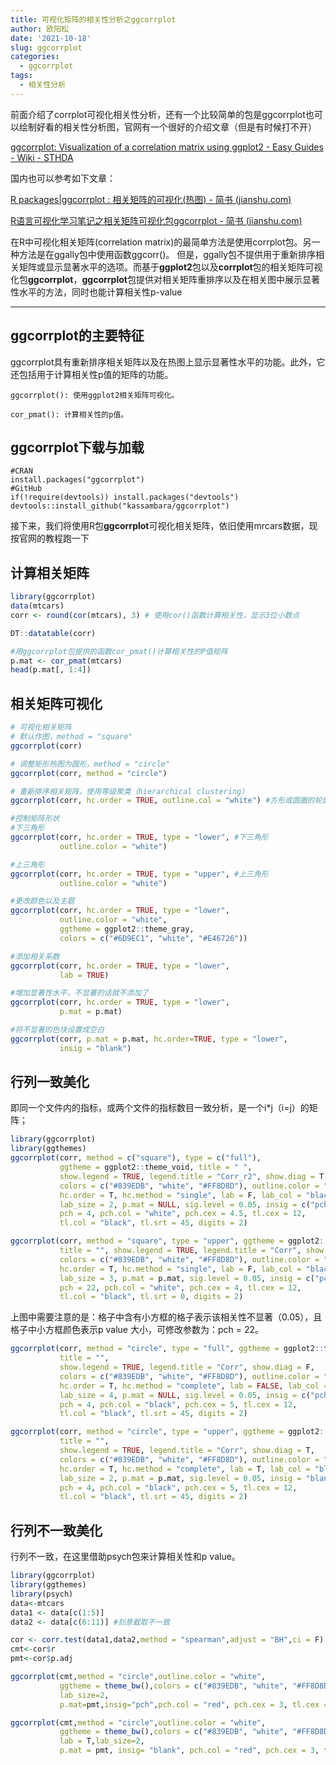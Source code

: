```yaml
---
title: 可视化矩阵的相关性分析之ggcorrplot
author: 欧阳松
date: '2021-10-18'
slug: ggcorrplot
categories:
  - ggcorrplot
tags:
  - 相关性分析
---
```


前面介绍了corrplot可视化相关性分析，还有一个比较简单的包是ggcorrplot也可以绘制好看的相关性分析图，官网有一个很好的介绍文章（但是有时候打不开）

[ggcorrplot: Visualization of a correlation matrix using ggplot2 - Easy Guides - Wiki - STHDA](http://sthda.com/english/wiki/ggcorrplot-visualization-of-a-correlation-matrix-using-ggplot2)

国内也可以参考如下文章：

[R packages\|ggcorrplot : 相关矩阵的可视化(热图) - 简书 (jianshu.com)](https://www.jianshu.com/p/97f3420ac0f5)

[R语言可视化学习笔记之相关矩阵可视化包ggcorrplot - 简书 (jianshu.com)](https://www.jianshu.com/p/7fd01d00f741)

在R中可视化相关矩阵(correlation matrix)的最简单方法是使用corrplot包。另一种方法是在ggally包中使用函数ggcorr()。 但是，ggally包不提供用于重新排序相关矩阵或显示显著水平的选项。而基于**ggplot2**包以及**corrplot**包的相关矩阵可视化包**ggcorrplot**，**ggcorrplot**包提供对相关矩阵重排序以及在相关图中展示显著性水平的方法，同时也能计算相关性p-value

---

## ggcorrplot的主要特征

ggcorrplot具有重新排序相关矩阵以及在热图上显示显著性水平的功能。此外，它还包括用于计算相关性p值的矩阵的功能。

    ggcorrplot(): 使用ggplot2相关矩阵可视化。

    cor_pmat(): 计算相关性的p值。

## ggcorrplot下载与加载

    #CRAN     
    install.packages("ggcorrplot")
    #GitHub
    if(!require(devtools)) install.packages("devtools")
    devtools::install_github("kassambara/ggcorrplot")

接下来，我们将使用R包**ggcorrplot**可视化相关矩阵，依旧使用mrcars数据，现按官网的教程跑一下

## **计算相关矩阵**

```r
library(ggcorrplot)
data(mtcars)
corr <- round(cor(mtcars), 3) # 使用cor()函数计算相关性，显示3位小数点
```

```r
DT::datatable(corr)
```

```r
#用ggcorrplot包提供的函数cor_pmat()计算相关性的P值矩阵
p.mat <- cor_pmat(mtcars)
head(p.mat[, 1:4])
```

## **相关矩阵可视化**

```r
# 可视化相关矩阵
# 默认作图，method = "square"
ggcorrplot(corr)
```

```r
# 调整矩形热图为圆形，method = "circle"
ggcorrplot(corr, method = "circle")
```

```r
# 重新排序相关矩阵，使用等级聚类（hierarchical clustering）
ggcorrplot(corr, hc.order = TRUE, outline.col = "white") #方形或圆圈的轮廓颜色。 默认值为“灰色”。
```

```r
#控制矩阵形状
#下三角形
ggcorrplot(corr, hc.order = TRUE, type = "lower", #下三角形
           outline.color = "white")
```

```r
#上三角形
ggcorrplot(corr, hc.order = TRUE, type = "upper", #上三角形
           outline.color = "white")
```

```r
#更改颜色以及主题
ggcorrplot(corr, hc.order = TRUE, type = "lower", 
           outline.color = "white", 
           ggtheme = ggplot2::theme_gray, 
           colors = c("#6D9EC1", "white", "#E46726"))
```

```r
#添加相关系数
ggcorrplot(corr, hc.order = TRUE, type = "lower", 
           lab = TRUE)
```

```r
#增加显著性水平，不显著的话就不添加了
ggcorrplot(corr, hc.order = TRUE, type = "lower", 
           p.mat = p.mat)
```

```r
#将不显著的色块设置成空白
ggcorrplot(corr, p.mat = p.mat, hc.order=TRUE, type = "lower", 
           insig = "blank")
```

## **行列一致美化** 

即同一个文件内的指标，或两个文件的指标数目一致分析，是一个i\*j（i=j）的矩阵；

```r
library(ggcorrplot)
library(ggthemes)
ggcorrplot(corr, method = c("square"), type = c("full"), 
           ggtheme = ggplot2::theme_void, title = " ", 
           show.legend = TRUE, legend.title = "Corr_r2", show.diag = T, 
           colors = c("#839EDB", "white", "#FF8D8D"), outline.color = "white", 
           hc.order = T, hc.method = "single", lab = F, lab_col = "black", 
           lab_size = 2, p.mat = NULL, sig.level = 0.05, insig = c("pch"), 
           pch = 4, pch.col = "white", pch.cex = 4.5, tl.cex = 12, 
           tl.col = "black", tl.srt = 45, digits = 2)
```

```r
ggcorrplot(corr, method = "square", type = "upper", ggtheme = ggplot2::theme_void, 
           title = "", show.legend = TRUE, legend.title = "Corr", show.diag = T, 
           colors = c("#839EDB", "white", "#FF8D8D"), outline.color = "white", 
           hc.order = T, hc.method = "single", lab = F, lab_col = "black", 
           lab_size = 3, p.mat = p.mat, sig.level = 0.05, insig = c("pch"), 
           pch = 22, pch.col = "white", pch.cex = 4, tl.cex = 12, 
           tl.col = "black", tl.srt = 0, digits = 2)
```

上图中需要注意的是：格子中含有小方框的格子表示该相关性不显著（0.05），且格子中小方框颜色表示p value 大小，可修改参数为：pch = 22。

```r
ggcorrplot(corr, method = "circle", type = "full", ggtheme = ggplot2::theme_void,
           title = "", 
           show.legend = TRUE, legend.title = "Corr", show.diag = F, 
           colors = c("#839EDB", "white", "#FF8D8D"), outline.color = "white", 
           hc.order = T, hc.method = "complete", lab = FALSE, lab_col = "black", 
           lab_size = 4, p.mat = NULL, sig.level = 0.05, insig = c("pch", "blank"), 
           pch = 4, pch.col = "black", pch.cex = 5, tl.cex = 12, 
           tl.col = "black", tl.srt = 45, digits = 2)
```

```r
ggcorrplot(corr, method = "circle", type = "upper", ggtheme = ggplot2::theme_bw(), 
           title = "", 
           show.legend = TRUE, legend.title = "Corr", show.diag = T, 
           colors = c("#839EDB", "white", "#FF8D8D"), outline.color = "white", 
           hc.order = T, hc.method = "complete", lab = T, lab_col = "black", 
           lab_size = 2, p.mat = p.mat, sig.level = 0.05, insig = "blank", 
           pch = 4, pch.col = "black", pch.cex = 5, tl.cex = 12, 
           tl.col = "black", tl.srt = 45, digits = 2)
```

## **行列不一致美化**

行列不一致，在这里借助psych包来计算相关性和p value。

```r
library(ggcorrplot)
library(ggthemes)
library(psych)
data<-mtcars
data1 <- data[c(1:5)]
data2 <- data[c(6:11)] #刻意截取不一致

cor <- corr.test(data1,data2,method = "spearman",adjust = "BH",ci = F)
cmt<-cor$r
pmt<-cor$p.adj
```

```r
ggcorrplot(cmt,method = "circle",outline.color = "white",
           ggtheme = theme_bw(),colors = c("#839EDB", "white", "#FF8D8D"),lab = T,
           lab_size=2,
           p.mat=pmt,insig="pch",pch.col = "red", pch.cex = 3, tl.cex = 12)
```

```r
ggcorrplot(cmt,method = "circle",outline.color = "white",
           ggtheme = theme_bw(),colors = c("#839EDB", "white", "#FF8D8D"),
           lab = T,lab_size=2,
           p.mat = pmt, insig= "blank", pch.col = "red", pch.cex = 3, tl.cex = 12)
```
